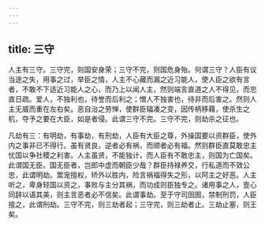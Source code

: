 ```yaml
---
---
---
```

title: 三守
---




人主有三守。三守完，则国安身荣；三守不完，则国危身殆。何谓三守？人臣有议当途之失，用事之过，举臣之情，人主不心藏而漏之近习能人，使人臣之欲有言者，不敢不下适近习能人之心，而乃上以闻人主，然则端言直道之人不得见，而忠直日疏。爱人，不独利也，待誉而后利之；憎人不独害也，待非而后害之。然则人主无威而重在左右矣。恶自治之劳惮，使群臣辐凑之变，因传柄移藉，使杀生之机，夺予之要在大臣，如是者侵。此谓三守不完。三守不完，则劫杀之征也。

凡劫有三：有明劫，有事劫，有刑劫，人臣有大臣之尊，外操国要以资群臣，使外内之事非已不得行。虽有贤良，逆者必有祸，而顺者必有福。然则群臣直莫敢忠主忧国以争社稷之利害。人主虽贤，不能独计，而人臣有不敢忠主，则国为亡国矣。此谓国无臣。国无臣者，岂郎中虚而朝臣少哉？群臣持禄养交，行私道而不效公忠，此谓明劫。鬻宠擅权，矫外以胜内，险言祸福得失之形，以阿主之好恶。人主听之，卑身轻国以资之，事败与主分其祸，而功成则臣独专之。诸用事之人，壹心同辞以语其美，则主言恶者必不信矣。此谓事劫。至于守司囹圄，禁制刑罚，人臣擅之，此谓刑劫。三守不完，则三劫者起；三守完，则三劫者止。三劫止塞，则王矣。